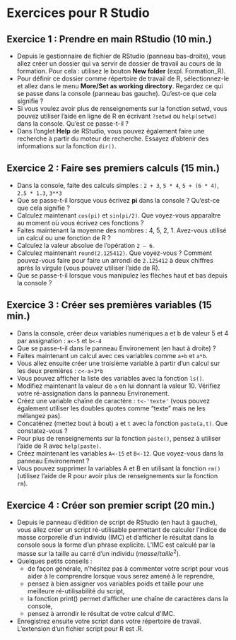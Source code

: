 # Exercices pour R Studio

## Exercice 1 : Prendre en main RStudio (10 min.)

* Depuis le gestionnaire de fichier de RStudio (panneau bas-droite), vous allez créer un dossier qui va servir de dossier de travail au cours de la formation. Pour cela : utilisez le bouton **New folder** (expl. Formation_R).
* Pour définir ce dossier comme répertoire de travail de R, sélectionnez-le et allez dans le menu **More/Set as working directory**. Regardez ce qui se passe dans la console (panneau bas gauche). Qu'est-ce que cela signifie ?
* Si vous voulez avoir plus de renseignements sur la fonction setwd, vous pouvez utiliser l'aide en ligne de R en écrivant `?setwd` ou `help(setwd)` dans la console. Qu'est ce passe-t-il ?
* Dans l'onglet **Help** de RStudio, vous pouvez également faire une recherche à partir du moteur de recherche. Essayez d'obtenir des informations sur la fonction `dir()`.

## Exercice 2 : Faire ses premiers calculs (15 min.)

* Dans la console, faite des calculs simples : `2 + 3`, `5 * 4`, `5 + (6 * 4)`, `2.5 * 1.3`, `3**3`
* Que se passe-t-il lorsque vous écrivez **pi** dans la console ? Qu'est-ce que cela signifie ?
* Calculez maintenant `cos(pi)` et `sin(pi/2)`. Que voyez-vous apparaître au moment où vous écrivez ces fonctions ?
* Faites maintenant la moyenne des nombres : 4, 5, 2, 1. Avez-vous utilisé un calcul ou une fonction de R ?
* Calculez la valeur absolue de l'opération `2 – 6`.
* Calculez maintenant `round(2.125412)`. Que voyez-vous ? Comment pouvez-vous faire pour faire un arrondi de `2.125412` à deux chiffres après la virgule (vous pouvez utiliser l'aide de R).
* Que se passe-t-il lorsque vous manipulez les flèches haut et bas depuis la console ?

## Exercice 3 : Créer ses premières variables (15 min.)

* Dans la console, créer deux variables numériques a et b de valeur 5 et 4 par assignation : `a<-5` et `b<-4`
* Que se passe-t-il dans le panneau Environement (en haut à droite) ?
* Faites maintenant un calcul avec ces variables comme `a+b` et `a*b`.
* Vous allez ensuite créer une troisième variable à partir d'un calcul sur les deux premières : `c<-a+3*b`
* Vous pouvez afficher la liste des variables avec la fonction `ls()`.
* Modifiez maintenant la valeur de `a` en lui donnant la valeur 10. Vérifiez votre ré-assignation dans la panneau  Environement.
* Créez une variable chaîne de caractère : `t<-'texte'` (vous pouvez également utiliser les doubles quotes comme "texte" mais ne les mélangez pas).
* Concaténez (mettez bout à bout) `a` et `t` avec la fonction `paste(a,t)`. Que constatez-vous ?
* Pour plus de renseignements sur la fonction `paste()`, pensez à utiliser l'aide de R avec `help(paste)`.
* Créez maintenant les variables `A<-15` et `B<-12`. Que voyez-vous dans la panneau Environement ?
* Vous pouvez supprimer la variables A et B en utilisant la fonction `rm()` (utilisez l'aide de R pour avoir plus de renseignements sur la fonction `rm`).

## Exercice 4 : Créer son premier script (20 min.)

* Depuis le panneau d'édition de script de RStudio (en haut à gauche), vous allez créer un script ré-utilisable permettant de calculer l'indice de masse corporelle d'un individu (IMC) et d'afficher le résultat dans la console sous la forme d'un phrase explicite. L'IMC est calculé par la masse sur la taille au carré d'un individu ($masse / taille^2$).
* Quelques petits conseils :
     * de façon générale, n'hésitez pas à commenter votre script pour vous aider à le comprendre lorsque vous serez amené à le reprendre,
     * pensez à bien assigner vos variables poids et taille pour une meilleure ré-utilisabilité du script,
     * la fonction print() permet d'afficher une chaîne de caractères dans la console,
     * pensez à arrondir le résultat de votre calcul d'IMC. 
* Enregistrez ensuite votre script dans votre répertoire de travail. L'extension d'un fichier script pour R est .R.